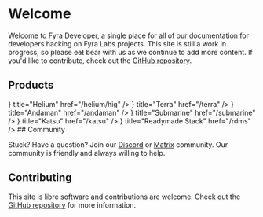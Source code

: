 
# Welcome

Welcome to Fyra Developer, a single place for all of our documentation for developers hacking on Fyra Labs projects.
This site is still a work in progress, so please ~~cat~~ bear with us as we continue to add more content.
If you'd like to contribute, check out the [GitHub repository](https://github.com/FyraLabs/devdocs).

## Products

<Cards>
  <Card
    icon={<FontAwesomeIcon icon={faAtom} />}
    title="Helium"
    href="/helium/hig"
  />
  <Card 
    icon={<FontAwesomeIcon icon={faBox} />} 
    title="Terra" 
    href="/terra" 
  />
  <Card
    icon={<FontAwesomeIcon icon={faHammer} />}
    title="Andaman"
    href="/andaman"
  />
  <Card 
    icon={<FontAwesomeIcon icon={faAnchor} />} 
    title="Submarine" 
    href="/submarine" 
  />
  <Card
    icon={<FontAwesomeIcon icon={faBowlFood} />}
    title="Katsu"
    href="/katsu"
  />
  <Card
    icon={<FontAwesomeIcon icon={faDownload} />}
    title="Readymade Stack"
    href="/rdms"
  />
</Cards>
## Community

Stuck? Have a question? Join our [Discord](https://discord.gg/BHNfGewTXX) or [Matrix](https://matrix.to/?ref=developer.fyralabs.com#/#hub:fyralabs.com) community. Our community is friendly and always willing to help.

## Contributing

This site is libre software and contributions are welcome. Check out the [GitHub repository](https://github.com/FyraLabs/devdocs) for more information.
